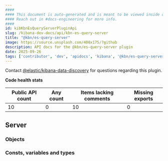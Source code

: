 ```yaml
---
####
#### This document is auto-generated and is meant to be viewed inside our experimental, new docs system.
#### Reach out in #docs-engineering for more info.
####
id: kibKbnEsQueryServerPluginApi
slug: /kibana-dev-docs/api/kbn-es-query-server
title: "@kbn/es-query-server"
image: https://source.unsplash.com/400x175/?github
description: API docs for the @kbn/es-query-server plugin
date: 2025-09-26
tags: ['contributor', 'dev', 'apidocs', 'kibana', '@kbn/es-query-server']
---
```




Contact [@elastic/kibana-data-discovery](https://github.com/orgs/elastic/teams/kibana-data-discovery) for questions regarding this plugin.

**Code health stats**

| Public API count  | Any count | Items lacking comments | Missing exports |
|-------------------|-----------|------------------------|-----------------|
| 10 | 0 | 10 | 0 |

## Server

### Objects
<DocDefinitionList data={kbnEsQueryServerObj.server.objects}/>

### Consts, variables and types
<DocDefinitionList data={kbnEsQueryServerObj.server.misc}/>

